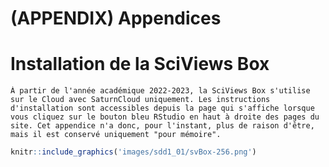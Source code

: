 # (APPENDIX) Appendices {.unnumbered}

# Installation de la SciViews Box {#svbox}

```block
À partir de l'année académique 2022-2023, la SciViews Box s'utilise sur le Cloud avec SaturnCloud uniquement. Les instructions d'installation sont accessibles depuis la page qui s'affiche lorsque vous cliquez sur le bouton bleu RStudio en haut à droite des pages du site. Cet appendice n'a donc, pour l'instant, plus de raison d'être, mais il est conservé uniquement "pour mémoire".
```

```r
knitr::include_graphics('images/sdd1_01/svBox-256.png')
```
